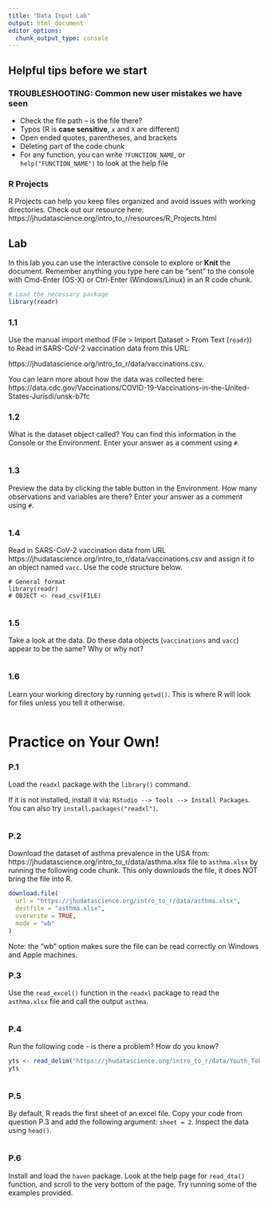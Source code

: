 ```yaml
---
title: "Data Input Lab"
output: html_document
editor_options: 
  chunk_output_type: console
---
```


## Helpful tips before we start

### TROUBLESHOOTING: Common new user mistakes we have seen

- Check the file path -- is the file there?  
- Typos (R is **case sensitive**, `x` and `X` are different)  
- Open ended quotes, parentheses, and brackets     
- Deleting part of the code chunk  
- For any function, you can write `?FUNCTION_NAME`, or `help("FUNCTION_NAME")` to look at the help file

### R Projects

R Projects can help you keep files organized and avoid issues with working directories. Check out our resource here: https://jhudatascience.org/intro_to_r/resources/R_Projects.html


## Lab

In this lab you can use the interactive console to explore or **Knit** the document. 
Remember anything you type here can be "sent" to the console with Cmd-Enter (OS-X) or Ctrl-Enter (Windows/Linux) in an R code chunk.

```r
# Load the necessary package
library(readr)
```

### 1.1

Use the manual import method (File > Import Dataset > From Text (`readr`)) to Read in SARS-CoV-2 vaccination data from this URL:

https://jhudatascience.org/intro_to_r/data/vaccinations.csv. 

You can learn more about how the data was collected here: https://data.cdc.gov/Vaccinations/COVID-19-Vaccinations-in-the-United-States-Jurisdi/unsk-b7fc

### 1.2

What is the dataset object called? You can find this information in the Console or the Environment. Enter your answer as a comment using `#`.

```r

```

### 1.3

Preview the data by clicking the table button in the Environment. How many observations and variables are there? Enter your answer as a comment using `#`.

```r

```

### 1.4

Read in SARS-CoV-2 vaccination data from URL 
https://jhudatascience.org/intro_to_r/data/vaccinations.csv
and assign it to an object named `vacc`. Use the code structure below.

```
# General format
library(readr)
# OBJECT <- read_csv(FILE)
```

```r

```

### 1.5

Take a look at the data. Do these data objects (`vaccinations` and `vacc`) appear to be the same? Why or why not?

```r

```

### 1.6

Learn your working directory by running `getwd()`. This is where R will look for files unless you tell it otherwise.

```r

```


# Practice on Your Own!

### P.1

Load the `readxl` package with the `library()` command. 

If it is not installed, install it via: `RStudio --> Tools --> Install Packages`. You can also try `install.packages("readxl")`.

```r

```

### P.2

Download the dataset of asthma prevalence in the USA from: https://jhudatascience.org/intro_to_r/data/asthma.xlsx file to `asthma.xlsx` by running the following code chunk. This only downloads the file, it does NOT bring the file into R.

```r
download.file(
  url = "https://jhudatascience.org/intro_to_r/data/asthma.xlsx",
  destfile = "asthma.xlsx",
  overwrite = TRUE,
  mode = "wb"
)
```

Note: the "wb" option makes sure the file can be read correctly on Windows and Apple machines.

### P.3

Use the `read_excel()` function in the `readxl` package to read the `asthma.xlsx` file and call the output `asthma`. 

```r

```

### P.4

Run the following code - is there a problem? How do you know?

```r
yts <- read_delim("https://jhudatascience.org/intro_to_r/data/Youth_Tobacco_Survey_YTS_Data.csv", delim = "\t")
yts
```

```r

```

### P.5

By default, R reads the first sheet of an excel file. Copy your code from question P.3 and add the following argument: `sheet = 2`. Inspect the data using `head()`.

```r

```

### P.6

Install and load the `haven` package. Look at the help page for `read_dta()` function, and scroll to the very bottom of the page. Try running some of the examples provided.

```r

```

